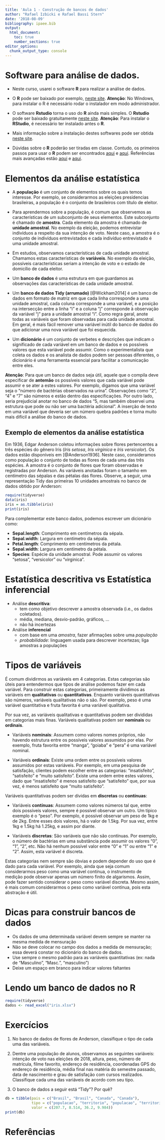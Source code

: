 ```yaml
---
title: 'Aula 1 - Construção de bancos de dados'
author: "Rafael Izbicki e Rafael Bassi Stern"
date: '2018-08-09'
bibliography: ipaee.bib
output: 
  html_document:
    toc: true
    number_sections: true
editor_options: 
  chunk_output_type: console
---
```


# Software para análise de dados.

- Neste curso, usarei o software **R** para
realizar a análise de dados.

- O **R** pode ser baixado por exemplo,
[neste site](https://vps.fmvz.usp.br/CRAN/).
**Atenção**: No Windows, para instalar o R é necessário
rodar o instalador em modo administrador.

- O software **Rstudio** torna o uso do **R** 
ainda mais simples. O **Rstudio** pode ser
baixado gratuitamente 
[neste site](https://www.rstudio.com/products/rstudio/download/).
**Atenção**: Para instalar o **RStudio**,
é necessário ter instalado antes o **R**.

- Mais informação sobre a instalação destes softwares
pode ser obtida [neste site](http://material.curso-r.com/instalacao/).

- Dúvidas sobre o **R** poderão ser tiradas em classe.
Contudo, os primeiros passos para usar o **R** podem ser 
encontrados [aqui](http://material.curso-r.com/import/) e 
[aqui](http://material.curso-r.com/rbase/).
Referências mais avançadas estão 
[aqui](http://r4ds.had.co.nz/) e
[aqui](https://adv-r.hadley.nz/).

# Elementos da análise estatística

- A **população** é um conjunto de elementos sobre os quais temos interesse. 
Por exemplo, se considerarmos as eleições presidencias brasileiras,
a população é o conjunto de brasileiros com título de eleitor.

- Para aprendermos sobre a população, é comum que observemos
as características de um subconjunto de seus elementos.
Este subconjunto é chamado de **amostra**.
Cada elemento da amostra é chamado de **unidade amostral**.
No exemplo da eleição, podemos entrevistar indivíduos
a respeito da sua intenção de voto.
Neste caso, a amostra é o conjunto de indivíduos entrevistados e
cada indivíduo entrevistado é uma unidade amostral.

- Em estudos, observamos características de cada unidade amostral.
Chamamos estas características de **variáveis**.
No exemplo da eleição, possíveis características seriam
a intenção de voto e o estado de domicílio de cada eleitor.

- Um **banco de dados** é uma estrutura em que 
guardamos as observações das características de cada unidade amostral.

- Um **banco de dados Tidy (arrumado)** [@Wickham2014]
é um banco de dados em formato de matriz em que 
cada linha corresponde a uma unidade amostral,
cada coluna corresponde a uma variável, e 
a posição na intersecção entre a linha "i" 
e a coluna "j" corresponde à observação da variável "j" para
a unidade amostral "i".
Como regra geral, anote todas as variáveis que 
foram observadas para cada unidade amostral.
Em geral, é mais fácil remover uma variável inútil 
do banco de dados do que adicionar 
uma nova variável que foi esquecida.

- Um **dicionário** é um conjunto de verbetes e descrições que
indicam o significado de cada variável em um banco de dados e
os possíveis valores que esta variável pode assumir.
Como o experimentalista que coleta os dados e 
os analista de dados podem ser pessoas diferentes,
o dicionário é uma ferramenta essencial para
facilitar a comunicação entre eles.

**Atenção**: Para que um banco de dados seja útil, 
aquele que o compila deve especificar de **antemão**
os possíveis valores que cada variável pode assumir e
se ater a estes valores. Por exemplo, digamos que 
uma variável seja o "número de bactérias observados na urina".
Observações como "2", "4" e "7" são números e
estão dentro das especificações.
Por outro lado, seria prejudicial anotar no banco de dados
"5, mas também observei uma estrutura que pode ou não ser uma bactéria adicional".
A inserção de texto em uma variável que deveria ser um número
quebra padrões e torna muito mais difícil a análise do banco de dados.

## Exemplo de elementos da análise estatística

Em 1936, Edgar Anderson coletou informações 
sobre flores pertencentes a três espécies do gênero Iris
(*Iris setosa*, *Iris virginica* e *Iris versicolor*).
Os dados estão disponíveis em [@Anderson1936].
Neste caso, consideramos como população
o conjunto de todas as flores de cada uma das três espécies.
A amostra é o conjunto de flores que 
foram observadas e registradas por Anderson.
As variáveis anotadas foram o tamanho em centímetro das
sépalas e das pétalas das flores.
Observe, a seguir, uma representação Tidy das
primeiras 10 unidades amostrais no
banco de dados obtido por Anderson:

```r
require(tidyverse)
data(iris)
iris = as.tibble(iris)
print(iris)
```

Para complementar este banco dados, podemos
escrever um dicionário como:

- **Sepal.length**: Comprimento em centímetros da sépala. 
- **Sepal.width**: Largura em centímetro da sépala.
- **Petal.length**: Comprimento em centímetros da pétala. 
- **Sepal.width**: Largura em centímetro da pétala.
- **Species**: Espécie da unidade amostral.
Pode assumir os valores "setosa", "versicolor" ou "virginica".


# Estatística descritiva vs Estatística inferencial

- Análise **descritiva**: 
    - tem como objetivo 
descrever a amostra observada (i.e., os dados coletados).
    - média, mediana, desvio-padrão, gráficos, ...
    - não há incertezas
- Análise **inferencial**
    - com base em uma *amostra*, fazer afirmações sobre uma *população*
    - *probabilidade*: linguagem usada para descrever incertezas; liga amostras a populações 


# Tipos de variáveis

É comum dividirmos as variáveis em 4 categorias.
Estas categorias são úteis para entendermos que 
tipos de análise podemos fazer em cada variável.
Para construir estas categorias, primeiramente
dividimos as variáveis em **qualitativas** ou **quantitativas**.
Enquanto variáveis quantitativas são números,
variáveis qualitativas não o são.
Por exemplo, peso é uma variável quantitativa e
fruta favorita é uma variável qualitativa.

Por sua vez, as variáveis qualitativas e quantitativas
podem ser divididas em categorias mais finas.
Variáveis qualitativas podem ser
**nominais** ou **ordinais**.

- Variáveis **nominais**: 
Assumem como valores nomes próprios, 
não havendo estrutura entre 
os possíveis valores assumidos por elas.
Por exemplo, fruta favorita entre 
"manga", "goiaba" e "pera" é
uma variável nominal.

- Variáveis **ordinais**: 
Existe uma ordem entre os possíveis valores assumidos 
por estas variáveis.
Por exemplo, em uma pesquisa de satisfação,
clientes podem escolher entre as categorias:
"insatisfeito", "satisfeito" e "muito satisfeito".
Existe uma ordem entre estes valores, dado que
"insatisfeito" é menos satisfeito que "satisfeito" que,
por sua vez, é menos satisfeito que "muito satisfeito".

Variáveis quantitativas podem ser dividas em
**discretas** ou **contínuas**:

- Variáveis **contínuas**:
Assumem como valores números tal que,
entre dois possíveis valores, 
sempre é possível observar um outro.
Um típico exemplo é o "peso".
Por exemplo, é possível observar um peso 
de 1kg e de 2kg. Entre esses dois valores,
há o valor de 1.5kg. Por sua vez,
entre 1kg e 1.5kg há 1.25kg, 
e assim por diante.

- Variáveis **discretas**: 
São variáveis que não são contínuas.
Por exemplo,
o número de bactérias em uma substância
pode assumir os valores "0", "1", "2", etc.
Não há nenhum possível valor entre "0" e "1"
ou entre "1" e "2". Assim,
esta variável é discreta.

Estas categorias nem sempre são óbvias e
podem depender do uso que é
dado para cada variável. Por exemplo,
ainda que seja comum considerarmos peso
como uma variável contínua, o
instrumento de medição pode 
observar apenas um número finito de algarismos.
Assim, pode fazer sentido considerar 
o peso como variável discreta.
Mesmo assim, é mais comum considerarmos o
peso como variável contínua, pois
esta abstração é útil.

# Dicas para construir bancos de dados

- Os dados de uma determinada variável devem sempre se manter na mesma medida de mensuração
- Não se deve colocar no campo dos dados a medida de mensuração; essa deverá constar no dicionário do banco de dados.
- Use sempre o mesmo padrão para as variáveis quantitativas (ex: nada de “Masculino”, “Masc.”, “masculino”)
- Deixe um espaço em branco para indicar valores faltantes

# Lendo um banco de dados no R

```r
require(tidyverse)
dados <- read_excel("iris.xlsx")
```


# Exercícios

1. No banco de dados de flores de Anderson,
classifique o tipo de cada uma das variáveis.

2. Dentre uma população de alunos, observamos as
seguintes variáveis: intenção de voto nas eleições de 2018,
altura, peso, número de matrícula, filme favorito,
endereço de residência, coordenadas GPS do endereço de residência,
média final nas matéria do semestre passado,
data de nascimento e grau de satisfação com cursos realizados.
Classifique cada uma das variáveis de acordo com seu tipo.

3. O banco de dados a seguir está "Tidy"? Por quê?

```r
db = tibble(pais = c("Brasil", "Brasil", "Canada", "Canada"),
            tipo = c("populacao", "territorio", "populacao", "territorio"),
            valor = c(207.7, 8.514, 36.2, 9.984))
print(db)
```

# Referências
